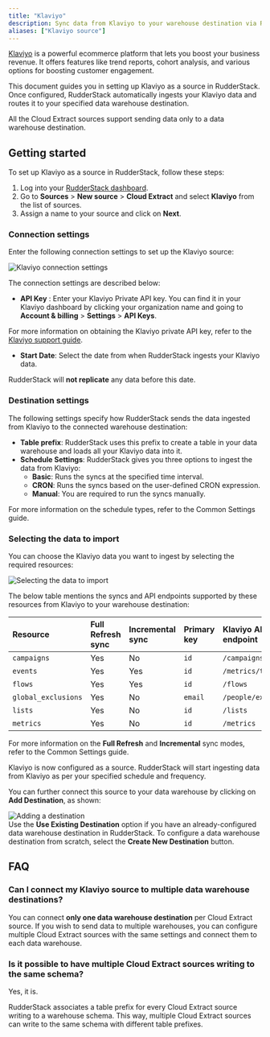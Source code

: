 ```yaml
---
title: "Klaviyo"
description: Sync data from Klaviyo to your warehouse destination via RudderStack.
aliases: ["Klaviyo source"]
---
```


[Klaviyo](https://www.klaviyo.com/) is a powerful ecommerce platform that lets you boost your business revenue. It offers features like trend reports, cohort analysis, and various options for boosting customer engagement.

This document guides you in setting up Klaviyo as a source in RudderStack. Once configured, RudderStack automatically ingests your Klaviyo data and routes it to your specified data warehouse destination.

<div class="warningBlock">
All the Cloud Extract sources support sending data only to a <Link to="/destinations/warehouse-destinations/">data warehouse destination</Link>.
</div>

## Getting started

To set up Klaviyo as a source in RudderStack, follow these steps:

1. Log into your [RudderStack dashboard](https://app.rudderstack.com/).
2. Go to **Sources** > **New source** > **Cloud Extract** and select **Klaviyo** from the list of sources.
3. Assign a name to your source and click on **Next**.

### Connection settings

Enter the following connection settings to set up the Klaviyo source:

<img src="../../assets/cloud-extract-sources/klaviyo-connection-settings.png" alt="Klaviyo connection settings" />

The connection settings are described below:

- **API Key** : Enter your Klaviyo Private API key. You can find it in your Klaviyo dashboard by clicking your organization name and going to **Account & billing** > **Settings** > **API Keys**.

<div class="infoBlock">
For more information on obtaining the Klaviyo private API key, refer to the <a href="https://help.klaviyo.com/hc/en-us/articles/115005062267-How-to-Manage-Your-Account-s-API-Keys#your-private-api-keys3">Klaviyo support guide</a>.
</div>

- **Start Date**: Select the date from when RudderStack ingests your Klaviyo data.

<div class="warningBlock">
RudderStack will <strong>not replicate</strong> any data before this date.
</div>

### Destination settings

The following settings specify how RudderStack sends the data ingested from Klaviyo to the connected warehouse destination:

- **Table prefix**: RudderStack uses this prefix to create a table in your data warehouse and loads all your Klaviyo data into it.
- **Schedule Settings**: RudderStack gives you three options to ingest the data from Klaviyo:
    - **Basic**: Runs the syncs at the specified time interval. 
    - **CRON**: Runs the syncs based on the user-defined CRON expression.
    - **Manual**: You are required to run the syncs manually.

<div class="infoBlock">
For more information on the schedule types, refer to the <Link to="/sources/extract/common-settings/">Common Settings</Link> guide.
</div>

### Selecting the data to import

You can choose the Klaviyo data you want to ingest by selecting the required resources:

<img src="../../assets/cloud-extract-sources/klaviyo-connection-settings-2.png" alt="Selecting the data to import" />

The below table mentions the syncs and API endpoints supported by these resources from Klaviyo to your warehouse destination:

| Resource | Full Refresh sync | Incremental sync | Primary key | Klaviyo API endpoint |
| :---| :---- | :---- | :---- | :---- |
| `campaigns` |  Yes | No | `id` | `/campaigns` |
| `events` | Yes | Yes | `id` | `/metrics/timeline` | 
| `flows` | Yes | Yes | `id` | `/flows` |
| `global_exclusions` | Yes | No | `email` | `/people/exclusions` |
| `lists` | Yes | No | `id` | `/lists` |
| `metrics` | Yes | No | `id` | `/metrics` |

<div class="infoBlock">
For more information on the <strong>Full Refresh</strong> and <strong>Incremental</strong> sync modes, refer to the <Link to="/sources/extract/common-settings/#sync-modes">Common Settings</Link> guide.
</div>

Klaviyo is now configured as a source. RudderStack will start ingesting data from Klaviyo as per your specified schedule and frequency.

You can further connect this source to your data warehouse by clicking on **Add Destination**, as shown:

<img src="../../assets/cloud-extract-sources/add-destination.png" alt="Adding a destination" />

<div class="successBlock">
Use the <strong>Use Existing Destination</strong> option if you have an already-configured data warehouse destination in RudderStack. To configure a data warehouse destination from scratch, select the <strong>Create New Destination</strong> button.
</div>

## FAQ

### Can I connect my Klaviyo source to multiple data warehouse destinations?

You can connect <strong>only one data warehouse destination</strong> per Cloud Extract source. If you wish to send data to multiple warehouses, you can configure multiple Cloud Extract sources with the same settings and connect them to each data warehouse.

### Is it possible to have multiple Cloud Extract sources writing to the same schema?

Yes, it is.

RudderStack associates a table prefix for every Cloud Extract source writing to a warehouse schema. This way, multiple Cloud Extract sources can write to the same schema with different table prefixes.